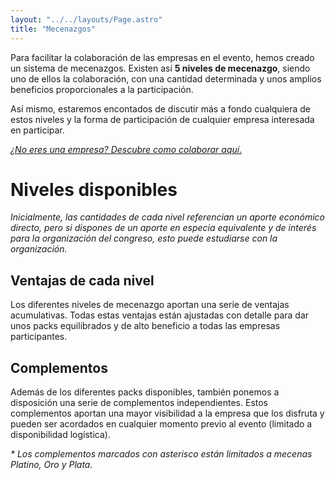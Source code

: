 ```yaml
---
layout: "../../layouts/Page.astro"
title: "Mecenazgos"
---
```


Para facilitar la colaboración de las empresas en el evento, hemos creado un
sistema de mecenazgos. Existen así **5 niveles de mecenazgo**, siendo uno de
ellos la colaboración, con una cantidad determinada y unos amplios beneficios
proporcionales a la participación.

Así mismo, estaremos encontados de discutir más a fondo cualquiera de estos
niveles y la forma de participación de cualquier empresa interesada en
participar.

[_¿No eres una empresa? Descubre como colaborar aquí._](/2025/colaboracion/como-colaborar)

# Niveles disponibles

_Inicialmente, las cantidades de cada nivel referencian un aporte económico
directo, pero si dispones de un aporte en especia equivalente y de interés para
la organización del congreso, esto puede estudiarse con la organización._

<div class="h-10"></div>


<LevelCards />

## Ventajas de cada nivel

Los diferentes niveles de mecenazgo aportan una serie de ventajas acumulativas.
Todas estas ventajas están ajustadas con detalle para dar unos packs
equilibrados y de alto beneficio a todas las empresas participantes.


<LevelsTable></LevelsTable>

## Complementos

Además de los diferentes packs disponibles, también ponemos a disposición una
serie de complementos independientes. Estos complementos aportan una mayor
visibilidad a la empresa que los disfruta y pueden ser acordados en cualquier
momento previo al evento (limitado a disponibilidad logística).


<ComplementosTable />

_\* Los complementos marcados con asterisco están limitados a mecenas Platino,
Oro y Plata._
